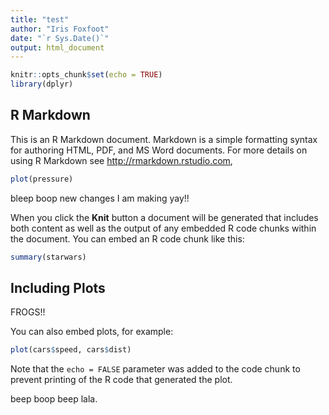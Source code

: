 ```yaml
---
title: "test"
author: "Iris Foxfoot"
date: "`r Sys.Date()`"
output: html_document
---
```


```r
knitr::opts_chunk$set(echo = TRUE)
library(dplyr)
```

## R Markdown

This is an R Markdown document. Markdown is a simple formatting syntax for authoring HTML, PDF, and MS Word documents. For more details on using R Markdown see <http://rmarkdown.rstudio.com>,

```r
plot(pressure)
```


bleep boop new changes I am making yay!!

When you click the **Knit** button a document will be generated that includes both content as well as the output of any embedded R code chunks within the document. You can embed an R code chunk like this:

```r
summary(starwars)
```

## Including Plots

FROGS!!

You can also embed plots, for example:

```r
plot(cars$speed, cars$dist)
```

Note that the `echo = FALSE` parameter was added to the code chunk to prevent printing of the R code that generated the plot.

beep boop beep lala.

